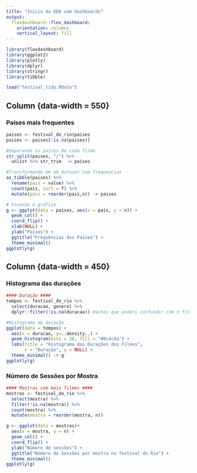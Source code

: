 ---
title: "Inicio da EDA com dashboards"
output: 
  flexdashboard::flex_dashboard:
    orientation: columns
    vertical_layout: fill
---

```{r setup, include=FALSE}
library(flexdashboard)
library(ggplot2)
library(plotly)
library(dplyr)
library(stringr)
library(tibble)

load("festival_tidy.RData")
```

Column {data-width = 550}
-----------------------------------------------------------------------

### Países mais frequentes

```{r}
paises <- festival_do_rio$paises
paises <- paises[!is.na(paises)]

#Separando os países de cada filme
str_split(paises, "/") %>%
  unlist %>% str_trim  -> paises

#Transformando em um dataset com frequencias
as_tibble(paises) %>%
  rename(pais = value) %>%
  count(pais, sort = T) %>%
  mutate(pais = reorder(pais,n)) -> paises

# Fazendo o gráfico
g <- ggplot(data = paises, aes(x = pais, y = n)) +
  geom_col() +
  coord_flip() +
  xlab(NULL) + 
  ylab("Países") +
  ggtitle("Frequências dos Países") +
  theme_minimal()
ggplotly(g)
```

Column {data-width = 450}
-----------------------------------------------------------------------

### Histograma das durações

```{r}
#### Duração ####
tempos <- festival_do_rio %>% 
  select(duracao, genero) %>% 
  dplyr::filter(!is.na(duracao)) #achei que poderi confundir com o filter do plotly 

#Histograma da duração
ggplot(data = tempos) +
  aes(x = duracao, y=..density..) +
  geom_histogram(bins = 30, fill = "#0c4c8a") +
  labs(title = "Histograma das Durações dos Filmes",
       x = "Duração", y = NULL) +
  theme_minimal() -> g
ggplotly(g)

```

### Número de Sessões por Mostra

```{r}
#### Mostras com mais filmes ####
mostras <- festival_do_rio %>%
  select(mostra) %>%
  filter(!is.na(mostra)) %>% 
  count(mostra) %>%
  mutate(mostra = reorder(mostra, n))

g <- ggplot(data = mostras)+
  aes(x = mostra, y = n) +
  geom_col() +
  coord_flip() +
  ylab("Número de sessões") +
  ggtitle("Número de Sessões por mostra no festival do Rio") +
  theme_minimal()
ggplotly(g)

```

